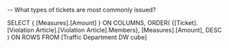 -- What types of tickets are most commonly issued? 

SELECT {
	[Measures].[Amount]
} 
ON COLUMNS,
ORDER(
    {[Ticket].[Violation Article].[Violation Article].Members},
    [Measures].[Amount],
    DESC
)
ON ROWS
FROM [Traffic Department DW cube]